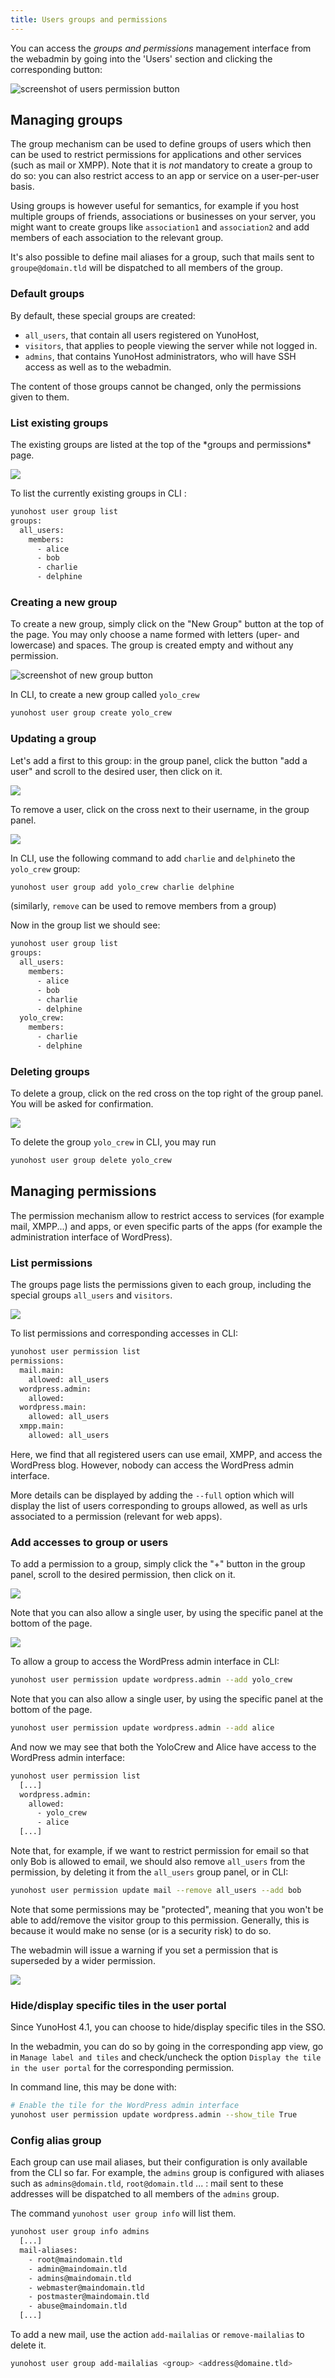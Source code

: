 ```yaml
---
title: Users groups and permissions
---
```



You can access the *groups and permissions* management interface from the webadmin
by going into the 'Users' section and clicking the corresponding button:

![screenshot of users permission button](/img/webadmin/button_to_go_to_permission_interface.png)

## Managing groups

The group mechanism can be used to define groups of users which then can be used to restrict permissions for applications and other services (such as mail or XMPP). Note that it is *not* mandatory to create a group to do so: you can also restrict access to an app or service on a user-per-user basis.

Using groups is however useful for semantics, for example if you host multiple groups of friends, associations or businesses on your server, you might want to create groups like `association1` and `association2` and add members of each association to the relevant group.

It's also possible to define mail aliases for a group, such that mails sent to `groupe@domain.tld` will be dispatched to all members of the group.

### Default groups

By default, these special groups are created:

- `all_users`, that contain all users registered on YunoHost,
- `visitors`, that applies to people viewing the server while not logged in.
- `admins`, that contains YunoHost administrators, who will have SSH access as well as to the webadmin.

The content of those groups cannot be changed, only the permissions given to them.

### List existing groups

<Tabs groupId="admin-commands">
<TabItem value="web" label="From the web interface">
The existing groups are listed at the top of the *groups and permissions* page.

![](/img/webadmin/groups_default-groups.png)

</TabItem>
<TabItem value="cli" label="From the command line">

To list the currently existing groups in CLI :

```bash
yunohost user group list
groups:
  all_users:
    members:
      - alice
      - bob
      - charlie
      - delphine
```

</TabItem>
</Tabs>

### Creating a new group

<Tabs groupId="admin-commands">
<TabItem value="web" label="From the web interface">

To create a new group, simply click on the "New Group" button at the top of the page. You may only choose a name formed with letters (uper- and lowercase) and spaces. The group is created empty and without any permission.

![screenshot of new group button](/img/webadmin/groups_button-new-group.png)

</TabItem>
<TabItem value="cli" label="From the command line">

In CLI, to create a new group called `yolo_crew`

```bash
yunohost user group create yolo_crew
```

</TabItem>
</Tabs>

### Updating a group

<Tabs groupId="admin-commands">
<TabItem value="web" label="From the web interface">

Let's add a first to this group: in the group panel, click the button "add a user" and scroll to the desired user, then click on it.

![](/img/webadmin/groups_button-add-user.png)

To remove a user, click on the cross next to their username, in the group panel.

![](/img/webadmin/groups_button-remove-user.png)

</TabItem>
<TabItem value="cli" label="From the command line">

In CLI, use the following command to add `charlie` and `delphine`to the `yolo_crew` group:

```bash
yunohost user group add yolo_crew charlie delphine
```

(similarly, `remove` can be used to remove members from a group)

Now in the group list we should see:

```bash
yunohost user group list
groups:
  all_users:
    members:
      - alice
      - bob
      - charlie
      - delphine
  yolo_crew:
    members:
      - charlie
      - delphine
```

</TabItem>
</Tabs>

### Deleting groups

<Tabs groupId="admin-commands">
<TabItem value="web" label="From the web interface">

To delete a group, click on the red cross on the top right of the group panel. You will be asked for confirmation.

![](/img/webadmin/groups_button-delete-group.png)

</TabItem>
<TabItem value="cli" label="From the command line">

To delete the group `yolo_crew` in CLI, you may run

```bash
yunohost user group delete yolo_crew
```

</TabItem>
</Tabs>

## Managing permissions

The permission mechanism allow to restrict access to services (for example mail, XMPP...) and apps, or even specific parts of the apps (for example the administration interface of WordPress).

### List permissions

<Tabs groupId="admin-commands">
<TabItem value="web" label="From the web interface">

The groups page lists the permissions given to each group, including the special groups `all_users` and `visitors`.

![](/img/webadmin/groups_default-with-permissions.png)

</TabItem>
<TabItem value="cli" label="From the command line">

To list permissions and corresponding accesses in CLI:

```bash
yunohost user permission list
permissions:
  mail.main:
    allowed: all_users
  wordpress.admin:
    allowed:
  wordpress.main:
    allowed: all_users
  xmpp.main:
    allowed: all_users
```

Here, we find that all registered users can use email, XMPP, and access the WordPress blog. However, nobody can access the WordPress admin interface.

More details can be displayed by adding the `--full` option which will display the list of users corresponding to groups allowed, as well as urls associated to a permission (relevant for web apps).

</TabItem>
</Tabs>

### Add accesses to group or users

<Tabs groupId="admin-commands">
<TabItem value="web" label="From the web interface">

To add a permission to a group, simply click the "+" button in the group panel, scroll to the desired permission, then click on it.

![](/img/webadmin/groups_add-permission-group.png)

Note that you can also allow a single user, by using the specific panel at the bottom of the page.

![](/img/webadmin/groups_add-permission-user.png)

</TabItem>
<TabItem value="cli" label="From the command line">

To allow a group to access the WordPress admin interface in CLI:

```bash
yunohost user permission update wordpress.admin --add yolo_crew
```

Note that you can also allow a single user, by using the specific panel at the bottom of the page.

```bash
yunohost user permission update wordpress.admin --add alice
```

And now we may see that both the YoloCrew and Alice have access to the WordPress admin interface:

```bash
yunohost user permission list
  [...]
  wordpress.admin:
    allowed:
      - yolo_crew
      - alice
  [...]
```

Note that, for example, if we want to restrict permission for email so that only Bob is allowed to email, we should also remove `all_users` from the permission, by deleting it from the `all_users` group panel, or in CLI:

```bash
yunohost user permission update mail --remove all_users --add bob
```

</TabItem>
</Tabs>

Note that some permissions may be "protected", meaning that you won't be able to add/remove the visitor group to this permission. Generally, this is because it would make no sense (or is a security risk) to do so.

The webadmin will issue a warning if you set a permission that is superseded by a wider permission.

![](/img/webadmin/groups_alerte-permission.png)

### Hide/display specific tiles in the user portal

Since YunoHost 4.1, you can choose to hide/display specific tiles in the SSO.

<Tabs groupId="admin-commands">
<TabItem value="web" label="From the web interface">

In the webadmin, you can do so by going in the corresponding app view, go in `Manage label and tiles` and check/uncheck the option `Display the tile in the user portal` for the corresponding permission.

</TabItem>
<TabItem value="cli" label="From the command line">

In command line, this may be done with:

```bash
# Enable the tile for the WordPress admin interface
yunohost user permission update wordpress.admin --show_tile True
```

</TabItem>
</Tabs>

### Config alias group

Each group can use mail aliases, but their configuration is only available from the CLI so far. For example, the `admins` group is configured with aliases such as `admins@domain.tld`, `root@domain.tld` ... : mail sent to these addresses will be dispatched to all members of the `admins` group.

The command `yunohost user group info` will list them.

```bash
yunohost user group info admins
  [...]
  mail-aliases:
    - root@maindomain.tld
    - admin@maindomain.tld
    - admins@maindomain.tld
    - webmaster@maindomain.tld
    - postmaster@maindomain.tld
    - abuse@maindomain.tld
  [...]
```

To add a new mail, use the action `add-mailalias` or `remove-mailalias` to delete it.

```bash
yunohost user group add-mailalias <group> <address@domaine.tld>
```
